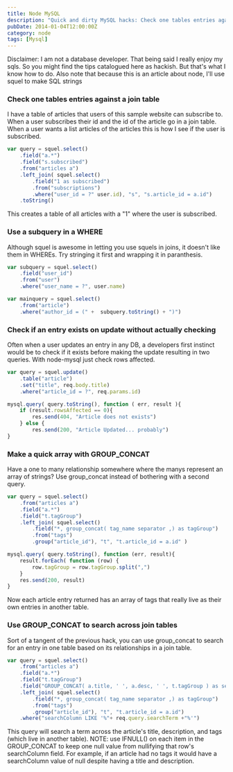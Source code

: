 ```yaml
---
title: Node MySQL
description: "Quick and dirty MySQL hacks: Check one tables entries against a join table, user a subquery in a where, check if an entry exists without actually checking, make a quick array with group_concat"
pubDate: 2014-01-04T12:00:00Z
category: node
tags: [Mysql]
---
```


Disclaimer: I am not a database developer. That being said I really enjoy my sqls. So you might find the tips catalogued here as hackish. But that's what I know how to do. Also note that because this is an article about node, I'll use squel to make SQL strings

### Check one tables entries against a join table

I have a table of articles that users of this sample website can subscribe to. When a user subscribes their id and the id of the article go in a join table. When a user wants a list articles of the articles this is how I see if the user is subscribed.

```javascript
var query = squel.select()
    .field("a.*")
    .field("s.subscribed")
    .from("articles a")
    .left_join( squel.select()
        .field("1 as subscribed")
        .from("subscriptions")
        .where("user_id = ?" user.id), "s", "s.article_id = a.id")
    .toString()
```

This creates a table of all articles with a "1" where the user is subscribed.

### Use a subquery in a WHERE

Although squel is awesome in letting you use squels in joins, it doesn't like them in WHEREs. Try stringing it first and wrapping it in paranthesis.

```javascript
var subquery = squel.select()
    .field("user_id")
    .from("user")
    .where("user_name = ?", user.name)

var mainquery = squel.select()
    .from("article")
    .where("author_id = (" +  subquery.toString() + ")")
```

### Check if an entry exists on update without actually checking

Often when a user updates an entry in any DB, a developers first instinct would be to check if it exists before making the update resulting in two queries. With node-mysql just check rows affected.

```javascript
var query = squel.update()
    .table("article")
    .set("title", req.body.title)
    .where("article_id = ?", req.params.id)

mysql.query( query.toString(), function ( err, result ){
    if (result.rowsAffected == 0){
        res.send(404, "Article does not exists")
    } else {
        res.send(200, "Article Updated... probably") 
}
```

### Make a quick array with GROUP_CONCAT

Have a one to many relationship somewhere where the manys represent an array of strings? Use group_concat instead of bothering with a second query. 

```javascript
var query = squel.select()
    .from("articles a")
    .field("a.*")
    .field("t.tagGroup")
    .left_join( squel.select()
        .field("*, group_concat( tag_name separator ,) as tagGroup")
        .from("tags")
        .group("article_id"), "t", "t.article_id = a.id" )

mysql.query( query.toString(), function (err, result){
    result.forEach( function (row) {
        row.tagGroup = row.tagGroup.split(",")
    }
    res.send(200, result)
}
```

Now each article entry returned has an array of tags that really live as their own entries in another table.

### Use GROUP_CONCAT to search across join tables

Sort of a tangent of the previous hack, you can use group_concat to search for an entry in one table based on its relationships in a join table.

```javascript
var query = squel.select()
    .from("articles a")
    .field("a.*")
    .field("t.tagGroup")
    .field("GROUP_CONCAT( a.title, ' ', a.desc, ' ', t.tagGroup ) as searchColumn")
    .left_join( squel.select()
        .field("*, group_concat( tag_name separator ,) as tagGroup")
        .from("tags")
        .group("article_id"), "t", "t.article_id = a.id")
    .where("searchColumn LIKE '%"+ req.query.searchTerm +"%'")
```

This query will search a term across the article's title, description, and tags (which live in another table). NOTE: use IFNULL() on each item in the GROUP_CONCAT to keep one null value from nullifying that row's searchColumn field. For example, if an article had no tags it would have a searchColumn value of null despite having a title and description. 